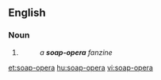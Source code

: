 ==English==

===Noun===
{{head|en|noun}}

# {{attributive of|soap opera|lang=en|nodot=1}}
#: ''a '''soap-opera''' fanzine''

[[et:soap-opera]]
[[hu:soap-opera]]
[[vi:soap-opera]]